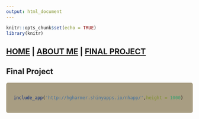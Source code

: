 ```yaml
---
output: html_document
---
```


```r
knitr::opts_chunk$set(echo = TRUE)
library(knitr)
```

## [HOME](https://hgharmer.github.io/index.html) | [ABOUT ME](https://hgharmer.github.io/about-me/index.html) | [FINAL PROJECT](https://hgharmer.github.io/final_project/index.html)

<style>
div.gray { background-color:#008080; border-radius: 5px; padding: 20px;}
</style>
<div class = "gray">

# **Final Project** 

</div>

<style>
div.blue { background-color:#a89d82; border-radius: 5px; padding: 20px;}
</style>
<div class = "blue">

```r
include_app('http://hgharmer.shinyapps.io/nhapp/',height = 1000)
```



</div>